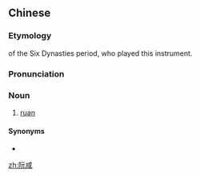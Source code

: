 ==Chinese==
{{zh-forms}}

===Etymology===
{{named-after|{{lang|zh|阮咸}}|nat=Chinese|occ=scholar|tr=Ruǎn Xián|wplink=Ruan Xian|lang=zh}} of the Six Dynasties period, who played this instrument.

===Pronunciation===
{{zh-pron
|m=ruǎnxián
|c=jyun5 haam4,jyun2 haam4
|cat=n
}}

===Noun===
{{zh-noun}}

# {{lb|zh|musical instrument}} [[ruan]]

====Synonyms====
* {{zh-l|阮}}

[[zh:阮咸]]